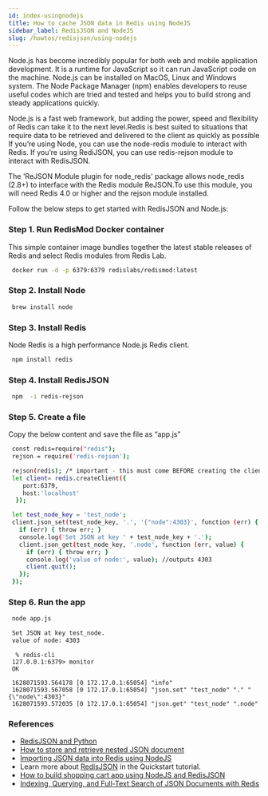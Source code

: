 ```yaml
---
id: index-usingnodejs
title: How to cache JSON data in Redis using NodeJS
sidebar_label: RedisJSON and NodeJS
slug: /howtos/redisjson/using-nodejs
---
```


Node.js has become incredibly popular for both web and mobile application development. It is a runtime for JavaScript so it can run JavaScript code on the machine. Node.js can be installed on MacOS, Linux and Windows system. The Node Package Manager (npm) enables developers to reuse useful codes which are tried and tested and helps you to build strong and steady applications quickly.

Node.js is a fast web framework, but adding the power, speed and flexibility of Redis can take it to the next level.Redis is best suited to situations that require data to be retrieved and delivered to the client as quickly as possible
If you’re using Node, you can use the node-redis module to interact with Redis. If you’re using RediJSON, you can use redis-rejson module to interact with RedisJSON.

The 'ReJSON Module plugin for node_redis' package allows node_redis (2.8+) to interface with the Redis module ReJSON.To use this module, you will need Redis 4.0 or higher and the rejson module installed.

Follow the below steps to get started with RedisJSON and Node.js:

### Step 1. Run RedisMod Docker container

This simple container image bundles together the latest stable releases of Redis and select Redis modules from Redis Lab. 


```bash
 docker run -d -p 6379:6379 redislabs/redismod:latest
```


### Step 2. Install Node

```bash
 brew install node
```

### Step 3. Install Redis 

Node Redis is a high performance Node.js Redis client.

```bash
 npm install redis
```

### Step 4.  Install RedisJSON

```bash
 npm  -i redis-rejson
```

### Step 5. Create a file

Copy the below content and save the file as “app.js”


```bash
 const redis=require("redis"); 
 rejson = require('redis-rejson');

 rejson(redis); /* important - this must come BEFORE creating the client */
 let client= redis.createClient({
	port:6379,
	host:'localhost'
  });  

 let test_node_key = 'test_node';
 client.json_set(test_node_key, '.', '{"node":4303}', function (err) {
   if (err) { throw err; }
   console.log('Set JSON at key ' + test_node_key + '.');
   client.json_get(test_node_key, '.node', function (err, value) {
     if (err) { throw err; }
     console.log('value of node:', value); //outputs 4303
     client.quit();
   });
 });
```




### Step 6. Run the app 

```bash
 node app.js
```


```bash
 Set JSON at key test_node.
 value of node: 4303
```

```
  % redis-cli
 127.0.0.1:6379> monitor
 OK

 1628071593.564178 [0 172.17.0.1:65054] "info"
 1628071593.567058 [0 172.17.0.1:65054] "json.set" "test_node" "." "{\"node\":4303}"
 1628071593.572035 [0 172.17.0.1:65054] "json.get" "test_node" ".node"
```


### References

- [RedisJSON and Python](/howtos/redisjson/using-python)
- [How to store and retrieve nested JSON document](/howtos/redisjson/storing-complex-json-document)
- [Importing JSON data into Redis using NodeJS](/howtos/redisjson/using-nodejs) 
- Learn more about [RedisJSON](https://oss.redislabs.com/redisjson/) in the Quickstart tutorial.
- [How to build shopping cart app using NodeJS and RedisJSON](/howtos/shoppingcart)
- [Indexing, Querying, and Full-Text Search of JSON Documents with Redis](https://redislabs.com/blog/index-and-query-json-docs-with-redis/)
